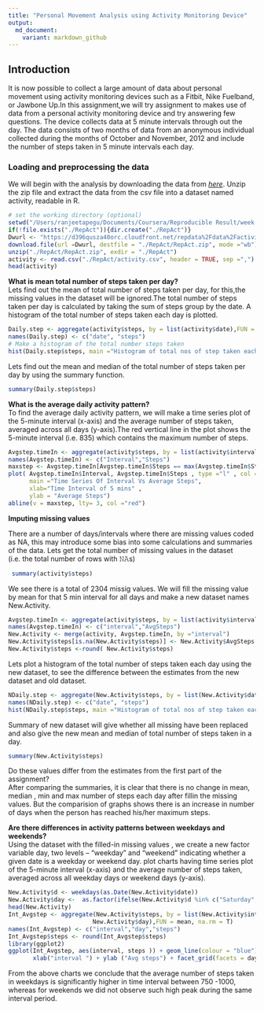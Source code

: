 ```yaml
---
title: "Personal Movement Analysis using Activity Monitoring Device"
output:
  md_document:
    variant: markdown_github
---
```


        
## Introduction ##

It is now possible to collect a large amount of data about personal movement using activity monitoring devices such as a Fitbit, Nike Fuelband, or Jawbone Up.In this assignment,we will try assignment to makes use of data from a personal activity monitoring device and try answering few questions. The device collects data at 5 minute intervals through out the day. The data consists of two months of data from an anonymous individual collected during the months of October and November, 2012 and include the number of steps taken in 5 minute intervals each day. 

### Loading and preprocessing the data ###

We will begin with the analysis by downloading the data from  [*here*]("https://d396qusza40orc.cloudfront.net/repdata%2Fdata%2Factivity.zip"). Unzip the zip file and extract the data from the csv file into a dataset named activity, readable in R.
```r
# set the working directory (optional) 
setwd("/Users/ranjeetapegu/Documents/Coursera/Reproducible Result/week 2")
if(!file.exists("./RepAct")){dir.create("./RepAct")}
Dwurl <- "https://d396qusza40orc.cloudfront.net/repdata%2Fdata%2Factivity.zip"
download.file(url =Dwurl, destfile = "./RepAct/RepAct.zip", mode ="wb")
unzip("./RepAct/RepAct.zip", exdir = "./RepAct")
activity <- read.csv("./RepAct/activity.csv", header = TRUE, sep =",")
head(activity)
```


**What is mean total number of steps taken per day?**  
Lets find out the mean of total number of steps taken per day, for this,the missing values in the dataset will be ignored.The total number of steps taken per day is calculated by taking the sum of steps group by the date. A histogram of the total number of steps taken each day is plotted. 


```r
Daily.step <- aggregate(activity$steps, by = list(activity$date),FUN = sum, na.rm = T)
names(Daily.step) <- c("date", "steps")
# Make a histogram of the total number steps taken
hist(Daily.step$steps, main ="Histogram of total nos of step taken each day",xlab ="Total steps per day", ylab= "Fequency",col = "green")
```

Lets find out the mean and median of the total number of steps taken per day by using the summary function.

```r
summary(Daily.step$steps)
```

**What is the average daily activity pattern?**  
To find the average daily activity pattern, we will make a time series plot of the 5-minute interval (x-axis) and the average number of steps taken, averaged across all days (y-axis).The red vertical line in the plot shows the 5-minute interval (i.e. 835) which contains the maximum number of steps. 

```r
Avgstep.timeIn <- aggregate(activity$steps, by = list(activity$interval),FUN = mean, na.rm = T)
names(Avgstep.timeIn) <- c("Interval","Steps")
maxstep <- Avgstep.timeIn[Avgstep.timeIn$Steps == max(Avgstep.timeIn$Steps),c(1) ]
plot( Avgstep.timeIn$Interval, Avgstep.timeIn$Steps , type ="l" , col ="blue" , 
      main ="Time Series Of Interval Vs Average Steps",
      xlab="Time Interval of 5 mins" ,
      ylab = "Average Steps")
abline(v = maxstep, lty= 3, col ="red")
```


**Imputing missing values**

There are a number of days/intervals where there are missing values coded as NA, this may introduce some bias into some calculations and summaries of the data. Lets get the total number of missing values in the dataset (i.e. the total number of rows with 𝙽𝙰s)
```r
 summary(activity$steps)
```
We see there is a total of 2304 missig values. We will fill the missing value by mean for that 5 min interval for all days and make a new dataset names New.Activity.

```r
Avgstep.timeIn <- aggregate(activity$steps, by = list(activity$interval), FUN = mean, na.rm = T)
names(Avgstep.timeIn) <- c("interval","AvgSteps")
New.Activity <- merge(activity, Avgstep.timeIn, by ="interval")
New.Activity$steps[is.na(New.Activity$steps)] <- New.Activity$AvgSteps[is.na(New.Activity$steps)]
New.Activity$steps <-round( New.Activity$steps)
```

Lets plot a histogram of the total number of steps taken each day using the new dataset, to see the difference between the estimates from the new dataset and old dataset.

```r
NDaily.step <- aggregate(New.Activity$steps, by = list(New.Activity$date),FUN = sum,  na.rm = T)
names(NDaily.step) <- c("date", "steps")
hist(NDaily.step$steps, main ="Histogram of total nos of step taken each day",xlab ="Total steps per day", ylab= "Number of times",col = "Blue")
```


Summary of new dataset will give whether all missing have been replaced and also give the new mean and median of total number of steps taken in a day.

```r
summary(New.Activity$steps)
```
Do these values differ from the estimates from the first part of the assignment?  
After comparing the summaries, it is clear that there is no change in mean, median , min and max number of steps each day after fillin the missing values. But the comparision of graphs shows there is an increase in number of days when the person has reached his/her maximum steps.

**Are there differences in activity patterns between weekdays and weekends?**  
Using the dataset with the filled-in missing values , we create a new factor variable day, two levels – “weekday” and “weekend” indicating whether a given date is a weekday or weekend day. plot charts having time series plot of the 5-minute interval (x-axis) and the average number of steps taken, averaged across all weekday days or weekend days (y-axis). 
```r
New.Activity$d <- weekdays(as.Date(New.Activity$date))
New.Activity$day <-  as.factor(ifelse(New.Activity$d %in% c("Saturday","Sunday"), "Weekend","Weekday") )
head(New.Activity)
Int_Avgstep <- aggregate(New.Activity$steps, by = list(New.Activity$interval,
                        New.Activity$day),FUN = mean, na.rm = T)
names(Int_Avgstep) <- c("interval","day","steps")
Int_Avgstep$steps <- round(Int_Avgstep$steps)
library(ggplot2)
ggplot(Int_Avgstep, aes(interval, steps )) + geom_line(colour = "blue") +
       xlab("interval ") + ylab ("Avg steps") + facet_grid(facets = day ~ .)

```


From the above charts we conclude that the average number of steps taken in weekdays is significantly higher in time interval between 750 -1000, whereas for weekends we did not observe such high peak during the same interval period.
